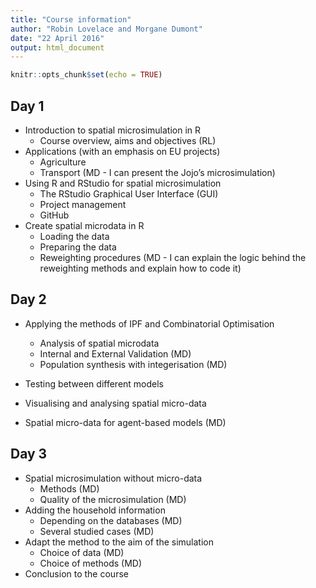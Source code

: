 ```yaml
---
title: "Course information"
author: "Robin Lovelace and Morgane Dumont"
date: "22 April 2016"
output: html_document
---
```


```r
knitr::opts_chunk$set(echo = TRUE)
```

## Day 1

- Introduction to spatial microsimulation in R
    - Course overview, aims and objectives (RL)

- Applications (with an emphasis on EU projects)
    - Agriculture
    - Transport (MD - I can present the Jojo's microsimulation)
    

- Using R and RStudio for spatial microsimulation
    - The RStudio Graphical User Interface (GUI)
    - Project management
    - GitHub

- Create spatial microdata in R 
    - Loading the data
    - Preparing the data
    - Reweighting procedures (MD - I can explain the logic behind the reweighting methods and explain how to code it)
  
## Day 2

- Applying the methods of IPF and Combinatorial Optimisation
    - Analysis of spatial microdata
    - Internal and External Validation (MD)
    - Population synthesis with integerisation (MD)

- Testing between different models

- Visualising and analysing spatial micro-data

- Spatial micro-data for agent-based models (MD)

## Day 3
    
- Spatial microsimulation without micro-data
    - Methods (MD)
    - Quality of the microsimulation (MD)
    
- Adding the household information
    - Depending on the databases (MD)
    - Several studied cases (MD)
    
- Adapt the method to the aim of the simulation
    - Choice of data (MD)
    - Choice of methods (MD)

- Conclusion to the course



